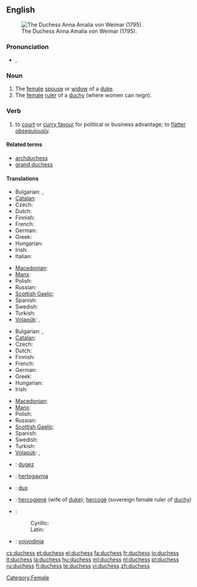 ==English==
[[File:Anna Amalia (Tischbein).jpg|thumb|right|The Duchess Anna Amalia von Weimar (1795).]]

===Pronunciation===
* {{IPA|/ˈdʌ.tʃəs/}}, {{SAMPA|/"dV.tS@s/}}

===Noun===
{{en-noun|es}}

# The [[female]] [[spouse]] or [[widow]] of a [[duke]].
# The [[female]] [[ruler]] of a [[duchy]] (where women can reign).

===Verb===
{{en-verb|duchess|es}}

# {{Australia|informal}} to [[court]] or [[curry favour]] for political or business advantage; to [[flatter]] [[obsequious]]ly.

====Related terms====
* [[archduchess]]
* [[grand duchess]]

====Translations====
{{trans-top|female spouse or widow of a duke}}
* Bulgarian: {{t|bg|херцогиня|f}}, {{t|bg|дукеса|f}}
* [[Catalan]]: {{t|ca|duquessa |f}}
* Czech: {{t-|cs|vévodkyně|f}}
* Dutch: {{t+|nl|hertogin|f}}
* Finnish: {{t-|fi|herttuatar}}
* French: {{t+|fr|duchesse|f}}
* German: {{t-|de|Herzogin|f}}
* Greek: {{t|el|δούκισσα|sc=Grek}}
* Hungarian: {{t+|hu|hercegné}}
* Irish: {{t|ga|bandiúc|f|xs=Irish}}
* Italian: {{t-|it|duchessa}}
{{trans-mid}}
* [[Macedonian]]: {{t|mk|војвотка|f|tr=vójvotka}}
* [[Manx]]: {{t|gv|bendiuic|m}}
* Polish: {{t+|pl|księżna|f}}
* Russian: {{t+|ru|герцогиня|f|tr=g'ercogín'a}}
* [[Scottish Gaelic]]: {{t-|gd|ban-diùc|f|xs=Scottish Gaelic}}
* Spanish: {{t-|es|duquesa|f}}
* Swedish: {{t+|sv|hertiginna|c}}
* Turkish: {{t+|tr|düşes|f}}
* [[Volapük]]: {{qualifier|male or female}} {{t|vo|dük}}, {{qualifier|female}} {{t|vo|jidük}}
{{trans-bottom}}

{{trans-top|female ruler of a duchy}}
* Bulgarian: {{t|bg|херцогиня|f}}, {{t|bg|дукеса|f}}
* [[Catalan]]: {{t|ca|duquessa |f}}
* Czech: {{t-|cs|vévodkyně|f}}
* Dutch: {{t+|nl|hertogin|f}}
* Finnish: {{t-|fi|herttuatar}}
* French: {{t+|fr|duchesse|f}}
* German: {{t-|de|Herzogin|f}}
* Greek: {{t|el|δούκισσα|f|sc=Grek}}
* Hungarian: {{t+|hu|hercegnő}}
* Irish: {{t|ga|bandiúc|f|xs=Irish}}
{{trans-mid}}
* [[Macedonian]]: {{t|mk|војвотка|f|tr=vójvotka}}
* [[Manx]]: {{t|gv|bendiuic|m}}
* Polish: {{t+|pl|księżna|f}}
* Russian: {{t+|ru|герцогиня|f|tr=g'ercogín'a}}
* [[Scottish Gaelic]]: {{t-|gd|ban-diùc|f|xs=Scottish Gaelic}}
* Spanish: {{t-|es|duquesa|f}}
* Swedish: {{t+|sv|hertiginna|c}}
* Turkish: {{t+|tr|düşes}}
* [[Volapük]]: {{qualifier|male or female}} {{t|vo|dük}}, {{qualifier|female}} {{t|vo|jidük}}
{{trans-bottom}}

{{checktrans-top}}
* {{ttbc|br}}: [[dugez]] {{f}}
* {{ttbc|is}}: [[hertogaynja]] {{f}}
* {{ttbc|la}}: [[dux]] {{f}}
{{trans-mid}}
* {{ttbc|lt}}: [[hercogienė]] {{f}} (wife of [[duke]]); [[hercogė]] {{f}} (sovereign female ruler of [[duchy]])
* {{ttbc|sr}}:
*: Cyrillic: {{t|sr|војвоткиња|f|sc=Cyrl}}
*: Latin: {{t|sr|vojvotkinja|f}}
* {{ttbc|sl}}: [[vojvodinja]] {{f}}
{{trans-bottom}}

[[Category:Female]]
[[cs:duchess]]
[[et:duchess]]
[[el:duchess]]
[[fa:duchess]]
[[fr:duchess]]
[[io:duchess]]
[[it:duchess]]
[[la:duchess]]
[[hu:duchess]]
[[ml:duchess]]
[[nl:duchess]]
[[pl:duchess]]
[[ru:duchess]]
[[fi:duchess]]
[[te:duchess]]
[[vi:duchess]]
[[zh:duchess]]